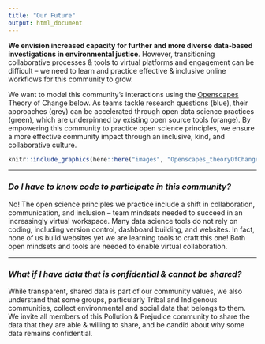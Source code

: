 ```yaml
---
title: "Our Future"
output: html_document
---
```



**We envision increased capacity for further and more diverse data-based investigations in environmental justice**. However, transitioning collaborative processes & tools to virtual platforms and engagement can be difficult – we need to learn and practice effective & inclusive online workflows for this community to grow. 

We want to model this community’s interactions using the [Openscapes](https://www.openscapes.org/) Theory of Change below. As teams tackle research questions (blue), their approaches (grey) can be accelerated through open data science practices (green), which are underpinned by existing open source tools (orange). By empowering this community to practice open science principles, we ensure a more effective community impact through an inclusive, kind, and collaborative culture.

```r
knitr::include_graphics(here::here("images", "Openscapes_theoryOfChange.jpg"))
```

---

### *Do I have to know code to participate in this community?*
No! The open science principles we practice include a shift in collaboration, communication, and inclusion -- team mindsets needed to succeed in an increasingly virtual workspace. Many data science tools do not rely on coding, including version control, dashboard building, and websites. In fact, none of us build websites yet we are learning tools to craft this one! Both open mindsets and tools are needed to enable virtual collaboration.

---

### *What if I have data that is confidential & cannot be shared?*
While transparent, shared data is part of our community values, we also understand that some groups, particularly Tribal and Indigenous communities, collect environmental and social data that belongs to them. We invite all members of this Pollution & Prejudice community to share the data that they are able & willing to share, and be candid about why some data remains confidential. 